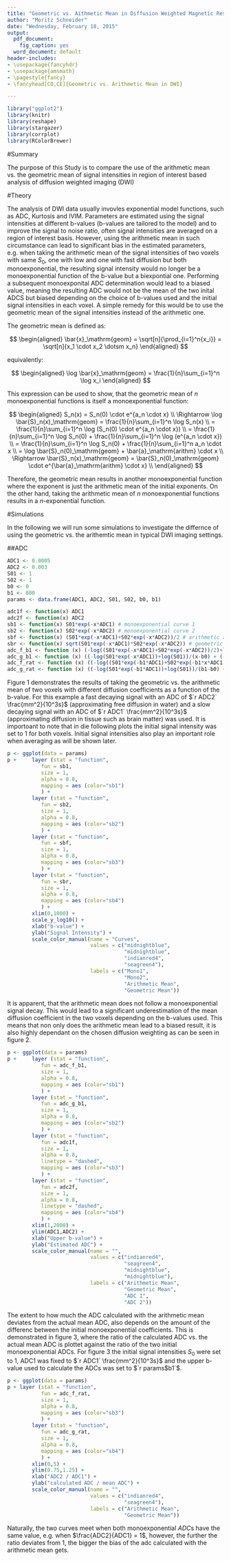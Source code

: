 ```yaml
---
title: "Geometric vs. Aithmetic Mean in Diffusion Weighted Magnetic Resonance Imaging"
author: "Moritz Schneider"
date: "Wednesday, February 18, 2015"
output:
  pdf_document:
    fig_caption: yes
  word_document: default
header-includes:
- \usepackage{fancyhdr}
- \usepackage{amsmath}
- \pagestyle{fancy}
- \fancyhead[CO,CE]{Geometric vs. Arithmetic Mean in DWI}

---
```



```r
library("ggplot2")
library(knitr)
library(reshape)
library(stargazer)
library(corrplot)
library(RColorBrewer)
```

#Summary

The purpose of this Study is to compare the use of the arithmetic mean vs. the geometric mean of signal intensities in region of interest based analysis of diffusion weighted imaging (DWI)

#Theory

The analysis of DWI data usually invovles exponential model functions, such as ADC, Kurtosis and IVIM. Parameters are estimated using the signal intensities at different b-values (b-values are tailored to the model) and to improve the signal to noise ratio, often signal intensities are averaged on a region of interest basis. However, using the arithmetic mean in such circumstance can lead to significant bias in the estimated parameters, e.g. when taking the arithmetic mean of the signal intensities of two voxels with same $S_{0}$, one with low and one with fast diffusion but both monoexponential, the resulting signal intensity would no longer be a monoexponential function of the b-value but a biexpontial one. Performing a subsequent monoexponital ADC determination would lead to a biased value, meaning the resulting ADC would not be the mean of the two inital ADCS but biased depending on the choice of b-values used and the initial signal intensities in each voxel. A simple remedy for this would be to use the geometric mean of the signal intensities instead of the arithmetic one. 

The geometric mean is defined as:

$$
\begin{aligned}
\bar{x}_\mathrm{geom} = \sqrt[n]{\prod_{i=1}^n{x_i}} = \sqrt[n]{x_1 \cdot x_2 \dotsm x_n}
\end{aligned}
$$

equivalently:

$$
\begin{aligned}
\log \bar{x}_\mathrm{geom} = \frac{1}{n}\sum_{i=1}^n \log x_i
\end{aligned}
$$

This expression can be used to show, that the geometric mean of $n$ monoexponential functions is itself a monoexponential function:

$$
\begin{aligned}
S_n(x) = S_n(0) \cdot e^{a_n \cdot x} \\
\Rightarrow \log \bar{S}_n(x)_\mathrm{geom} = \frac{1}{n}\sum_{i=1}^n \log S_n(x) \\
= \frac{1}{n}\sum_{i=1}^n \log (S_n(0) \cdot e^{a_n \cdot x}) \\
= \frac{1}{n}\sum_{i=1}^n \log S_n(0) + \frac{1}{n}\sum_{i=1}^n \log (e^{a_n \cdot x}) \\
= \frac{1}{n}\sum_{i=1}^n \log S_n(0) + \frac{1}{n}\sum_{i=1}^n a_n \cdot x \\
= \log \bar{S}_n(0)_\mathrm{geom} + \bar{a}_\mathrm{arithm} \cdot x \\
\Rightarrow \bar{S}_n(x)_\mathrm{geom} = \bar{S}_n(0)_\mathrm{geom} \cdot e^{\bar{a}_\mathrm{arithm} \cdot x} \\
\end{aligned}
$$

Therefore, the geometric mean results in another monoexponential function where the exponent is just the arithmetic mean of the initial exponents.
On the other hand, taking the arithmetic mean of $n$ monoexponential functions results in a $n$-exponential function.

#Simulations

In the following we will run some simulations to investigate the differnce of using the geometric vs. the arithemtic mean in typical DWI imaging settings.

\newpage

##ADC

```r
ADC1 <- 0.0005
ADC2 <- 0.003
S01 <- 1
S02 <- 1
b0 <- 0
b1 <- 800
params <- data.frame(ADC1, ADC2, S01, S02, b0, b1)

adc1f <- function(x) ADC1
adc2f <- function(x) ADC2
sb1 <- function(x) S01*exp(-x*ADC1) # monoexponential curve 1
sb2 <- function(x) S02*exp(-x*ADC2) # monoexponential curve 2
sbf <- function(x) (S01*exp(-x*ADC1)+S02*exp(-x*ADC2))/2 # arithmetic average
sbr <- function(x) sqrt(S01*exp(-x*ADC1)*S02*exp(-x*ADC2)) # geometric average
adc_f_b1 <- function (x) (-log((S01*exp(-x*ADC1)+S02*exp(-x*ADC2))/2)+log((S01+S02)/2))/(x-b0) # adc calculated using the arithmetic mean
adc_g_b1 <- function (x) ((-log(S01*exp(-x*ADC1))+log(S01))/(x-b0) + (-log(S02*exp(-x*ADC2))+log(S02))/(x-b0))/2 # adc calculated using the geometric mean
adc_f_rat <- function (x) ((-log((S01*exp(-b1*ADC1)+S02*exp(-b1*x*ADC1))/2)+log((S01+S02)/2))/(b1-b0))/((ADC1+x*ADC1)/2) # ratio of arithmetic adc vs mean adc
adc_g_rat <- function (x) ((-log(S01*exp(-b1*ADC1))+log(S01))/(b1-b0) + (-log(S02*exp(-b1*x*ADC1))+log(S02))/(b1-b0))/2/((ADC1+x*ADC1)/2) # ratio of geom adc vs mean adc (always 1)
```

Figure 1 demonstrates the results of taking the geometric vs. the arithmetic mean of two voxels with different diffusion coefficients as a function of the b-value. For this example a fast decaying signal with an ADC of $`r ADC2` \frac{mm^2}{10^3s}$ (approximating free diffusion in water) and a slow decaying signal with an ADC of $`r ADC1` \frac{mm^2}{10^3s}$ (approximating diffusion in tissue such as brain matter) was used. It is importoant to note that in die following plots the initial signal intensity was set to 1 for both voxels. Initial signal intensities also play an important role when averaging as will be shown later.


```r

p <- ggplot(data = params)
p +     layer (stat = "function",
           fun = sb1,
           size = 1,
           alpha = 0.8,
           mapping = aes (color="sb1")
           ) + 
        layer (stat = "function",
           fun = sb2,
           size = 1,
           alpha = 0.8,
           mapping = aes (color="sb2")
           ) + 
        layer (stat = "function",
           fun = sbf,
           size = 1,
           alpha = 0.8,
           mapping = aes (color="sb3")
           ) + 
        layer (stat = "function",
           fun = sbr,
           size = 1,
           alpha = 0.8,
           mapping = aes (color="sb4")
           ) + 
        xlim(0,1000) +
        scale_y_log10() +
        xlab("b-value") + 
        ylab("Signal Intensity") +
        scale_color_manual(name = "Curves",
                           values = c("midnightblue",
                                      "midnightblue",
                                      "indianred4",
                                      "seagreen4"),
                           labels = c("Mono1",
                                      "Mono2",
                                      "Arithmetic Mean",
                                      "Geometric Mean"))
```

\newpage

It is apparent, that the arithmetic mean does not follow a monoexponential signal decay. This would lead to a significant underestimation of the mean diffusion coefficient in the two voxels depending on the b-values used. This means that non only does the arithmetic mean lead to a biased result, it is also highly dependant on the chosen diffusion weighting as can be seen in figure 2.

```r

p <- ggplot(data = params)
p +     layer (stat = "function",
           fun = adc_f_b1,
           size = 1,
           alpha = 0.8,
           mapping = aes (color="sb1")
           ) + 
        layer (stat = "function",
           fun = adc_g_b1,
           size = 1,
           alpha = 0.8,
           mapping = aes (color="sb2")
           ) + 
        layer (stat = "function",
           fun = adc1f,
           size = 1,
           alpha = 0.8,
           linetype = "dashed",
           mapping = aes (color="sb3")
           ) + 
        layer (stat = "function",
           fun = adc2f,
           size = 1,
           alpha = 0.8,
           linetype = "dashed",
           mapping = aes (color="sb4")
           ) + 
        xlim(1,2000) +
        ylim(ADC1,ADC2) +
        xlab("Upper b-value") + 
        ylab("Estimated ADC") +
        scale_color_manual(name = "",
                           values = c("indianred4",
                                      "seagreen4",
                                      "midnightblue",
                                      "midnightblue"),
                           labels = c("Arithmetic Mean",
                                      "Geometric Mean",
                                      "ADC 1",
                                      "ADC 2"))
```

\newpage

The extent to how much the ADC calculated with the arithmetic mean deviates from the actual mean ADC, also depends on the amount of the differenc between the initial monoexponential coefficients. This is demonstrated in figure 3, where the ratio of the calculated ADC vs. the actual mean ADC is plottet against the ratio of the two initial monoexponential ADCs. For figure 3 the initial signal intensities $S_0$ were set to 1, ADC1 was fixed to $`r ADC1` \frac{mm^2}{10^3s}$ and the upper b-value used to calculate the ADCs was set to $`r params$b1`$.


```r

p <- ggplot(data = params)
p + layer (stat = "function",
           fun = adc_f_rat,
           size = 1,
           alpha = 0.8,
           mapping = aes (color="sb3")
           ) + 
        layer (stat = "function",
           fun = adc_g_rat,
           size = 1,
           alpha = 0.8,
           mapping = aes (color="sb4")
           ) + 
        xlim(0,5) +
        ylim(0.75,1.25) +
        xlab("ADC2 / ADC1") + 
        ylab("calculated ADC / mean ADC") +
        scale_color_manual(name = "",
                           values = c("indianred4",
                                      "seagreen4"),
                           labels = c("Arithmetic Mean",
                                      "Geometric Mean"))
```

Naturally, the two curves meet when both monoexponential $ADC$s have the same value, e.g. when $\frac{ADC2}{ADC1} = 1$, however, the further the ratio deviates from 1, the bigger the bias of the adc calculated with the arithmetic mean gets.

\newpage


